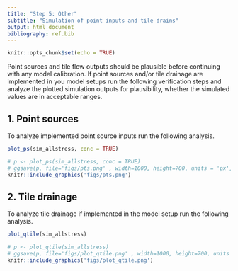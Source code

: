```yaml
---
title: "Step 5: Other"
subtitle: "Simulation of point inputs and tile drains"
output: html_document
bibliography: ref.bib
---
```


```r
knitr::opts_chunk$set(echo = TRUE)
```

Point sources and tile flow outputs should be plausible before continuing with any model calibration. If point sources and/or tile drainage are implemented in you model setups run the following verification steps and analyze the plotted simulation outputs for plausibility, whether the simulated values are in acceptable ranges. 

## 1. Point sources {#qa5_step1}

To analyze implemented point source inputs run the following analysis. 

```r
plot_ps(sim_allstress, conc = TRUE)
```

```r
# p <- plot_ps(sim_allstress, conc = TRUE)
# ggsave(p, file='figs/pts.png' , width=1000, height=700, units = 'px', dpi = 150)
knitr::include_graphics('figs/pts.png')
```

## 2. Tile drainage {#qa5_step2}

To analyze tile drainage if implemented in the model setup run the following analysis.

```r
plot_qtile(sim_allstress)
```

```r
# p <- plot_qtile(sim_allstress)
# ggsave(p, file='figs/plot_qtile.png' , width=1000, height=700, units = 'px', dpi = 150)
knitr::include_graphics('figs/plot_qtile.png')
```

